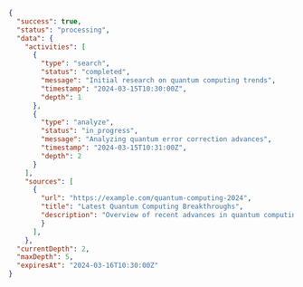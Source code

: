 ```json
{
  "success": true,
  "status": "processing",
  "data": {
    "activities": [
      {
        "type": "search",
        "status": "completed",
        "message": "Initial research on quantum computing trends",
        "timestamp": "2024-03-15T10:30:00Z",
        "depth": 1
      },
      {
        "type": "analyze",
        "status": "in_progress",
        "message": "Analyzing quantum error correction advances",
        "timestamp": "2024-03-15T10:31:00Z",
        "depth": 2
      }
    ],
    "sources": [
      {
        "url": "https://example.com/quantum-computing-2024",
        "title": "Latest Quantum Computing Breakthroughs",
        "description": "Overview of recent advances in quantum computing technology"
        }
      ],
    },
  "currentDepth": 2,
  "maxDepth": 5,
  "expiresAt": "2024-03-16T10:30:00Z"
} 
```